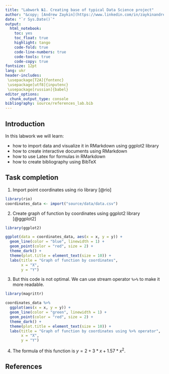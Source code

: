 ```yaml
---
title: "Labwork №1. Creating base of typical Data Science project"
author: "&copy; [Andrew Zaykin](https://www.linkedin.com/in/zaykinandrew/), `r format(Sys.time(), '%Y')`"
date: "`r Sys.Date()`"
output:
  html_notebook:
    toc: yes
    toc_float: true
    highlight: tango
    code-fold: true
    code-line-numbers: true
    code-tools: true
    code-copy: true
fontsize: 12pt
lang: ukr
header-includes:
 \usepackage[T2A]{fontenc}
 \usepackage[utf8]{inputenc}
 \usepackage[russian]{babel}
editor_options: 
  chunk_output_type: console
bibliography: source/references_lab.bib
---
```


## Introduction

In this labwork we will learn:

* how to import data and visualize it in RMarkdown using ggplot2 library
* how to create interactive documents using RMarkdown
* how to use Latex for formulas in RMarkdown
* how to create bibliography using BibTeX

## Task completion

1. Import point coordinates using rio library [@rio]

```r
library(rio)
coordinates_data <- import("source/data/data.csv")
```

2. Create graph of function by coordinates using ggplot2 library [@ggplot2]

```r
library(ggplot2)

ggplot(data = coordinates_data, aes(x = x, y = y)) +
  geom_line(color = "blue", linewidth = 1) +
  geom_point(color = "red", size = 2) +
  theme_dark() +
  theme(plot.title = element_text(size = 10)) +
  labs(title = "Graph of function by coordinates",
       x = "X",
       y = "Y")
```

3. But this code is not optimal. We can use stream operator `%>%` to make it more readable.

```r
library(magrittr)

coordinates_data %>%
  ggplot(aes(x = x, y = y)) +
  geom_line(color = "green", linewidth = 1) +
  geom_point(color = "red", size = 2) +
  theme_dark() +
  theme(plot.title = element_text(size = 10)) +
  labs(title = "Graph of function by coordinates using %>% operator",
       x = "X",
       y = "Y")
```

4. The formula of this function is $y = 2 + 3 * x + 1.57 * x^2$.

## References
